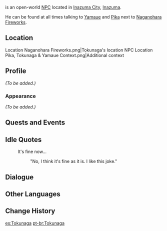 {{Meta
<!-- Remove this template after adding the missing info -->
|missing_NPC_profile  = yes
}}
{{Character Infobox
|type             = Open-World NPC
|image            = NPC Tokunaga.png
|region           = Inazuma
|location         = Inazuma
}}
{{Lang|'''Tokunaga'''|ja=徳長|ja_rm=Tokunaga}} is an open-world [[NPC]] located in [[Inazuma City]], [[Inazuma]].

He can be found at all times talking to [[Yamaue]] and [[Pika]] next to [[Naganohara Fireworks]].

==Location==
<gallery>
Location Naganohara Fireworks.png|Tokunaga's location
NPC Location Pika, Tokunaga & Yamaue Context.png|Additional context
</gallery>

==Profile==
<!-- detailed story/lore information goes here -->
''(To be added.)''

===Appearance===
''(To be added.)''

==Quests and Events==
{{Quests and Events}}

==Idle Quotes==
{{Dialogue Start}}
: {{DIcon|Idle}} It's fine now...
:: {{A|VO Tokunaga 01.ogg}} "No, I think it's fine as it is. I like this joke."
{{Dialogue End}}

==Dialogue==
{{Transclude|Yamaue|Dialogue}}

==Other Languages==
{{Other Languages
|default_hidden = 1
|en      = Tokunaga
|zhs     = 德长
|zhs_rm  = Décháng{{Assumed}}
|zht     = 德長
|zht_rm  = Décháng{{Assumed}}
|ja      = 徳長
|ja_rm   = Tokunaga
|ko      = 토쿠나가
|es      = Tokunaga
|fr      = Tokunaga
|ru      = Токунага
|th      = Tokunaga
|vi      = Tokunaga
|de      = Tokunaga
|id      = Tokunaga
|pt      = Tokunaga
|tr      = Tokunaga
|it      = Tokunaga
}}

==Change History==
{{Change History|2.0}}

[[es:Tokunaga]]
[[pt-br:Tokunaga]]